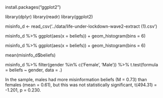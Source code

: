 install.packages("ggplot2")

library(dplyr)
library(readr)
library(ggplot2)

misinfo_d <- read_csv('../data/life-under-lockdown-wave2-extract (1).csv')

misinfo_d %>%
  ggplot(aes(x = beliefs)) +
  geom_histogram(bins = 6)

misinfo_d %>%
  ggplot(aes(x = beliefs)) +
  geom_histogram(bins = 6)


mean(misinfo_d$beliefs)


misinfo_d %>%
  filter(gender %in% c('Female', 'Male')) %>%
  t.test(formula = beliefs ~ gender, data = .)
  

In the sample, males had more misinformation beliefs (M = 0.73) than females (mean = 0.61), but this was not statistically significant, t(494.31) = -1.201, p = 0.230.
  
  
  
  
  